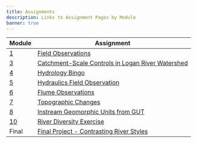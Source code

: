 ---
title: Assignments
description: Links to Assignment Pages by Module
banner: true
---

| Module                                           | Assignment                                                        | 
| ------------------------------------------------ | ------------------------------------------------------------ | 
| [1](/Course_Topics/module-01)  | [Field Observations](/Assignments/module-01_fieldobs) |
| [3](/Course_Topics/module-03)  | [Catchment-Scale Controls in Logan River Watershed](/Assignments/module-03_assignment) | 
| [4](/Course_Topics/module-04)  | [Hydrology Bingo](/Assignments/module-04_bingo) | 
| [5](/Course_Topics/module-05)  | [Hydraulics Field Observation](/Assignments/module-05_hydraulics)     
| [6](/Course_Topics/module-06)  | [Flume Observations](/Assignments/module-06_flume) 
| [7](/Course_Topics/module-07)  | [Topographic Changes](/Assignments/module-07_GCD) 
| [8](/Course_Topics/module-08)  | [Instream Geomorphic Units from GUT](/Assignments/module-08_GUT) 
| [10](/Course_Topics/module-10) | [River Diversity Exercise](/Assignments/module-10_exercise) 
| Final | [Final Project - Contrasting River Styles](/Assignments/finalproject) | 
